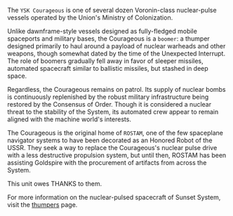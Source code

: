---
---


The `YSK Courageous` is one of several dozen Voronin-class nuclear-pulse vessels operated by the Union's Ministry of Colonization. 

Unlike dawnframe-style vessels designed as fully-fledged mobile spaceports and military bases, the Courageous is a `boomer`: a thumper designed primarily to haul around a payload of nuclear warheads and other weapons, though somewhat dated by the time of the Unexpected Interrupt. The role of boomers gradually fell away in favor of sleeper missiles, automated spacecraft similar to ballistic missiles, but stashed in deep space.

Regardless, the Courageous remains on patrol. Its supply of nuclear bombs is continuously replenished by the robust military infrastructure being restored by the Consensus of Order. Though it is considered a nuclear threat to the stability of the System, its automated crew appear to remain aligned with the machine world's interests.

The Courageous is the original home of `ROSTAM`, one of the few spaceplane navigator systems to have been decorated as an Honored Robot of the USSR. They seek a way to replace the Courageous's nuclear pulse drive with a less destructive propulsion system, but until then, ROSTAM has been assisting Goldspire with the procurement of artifacts from across the System.

<QuoteRow author={AuthorUniserve} >
This unit owes THANKS to them.
</QuoteRow>

For more information on the nuclear-pulsed spacecraft of Sunset System, visit the [thumpers](/posts/thumpers) page.